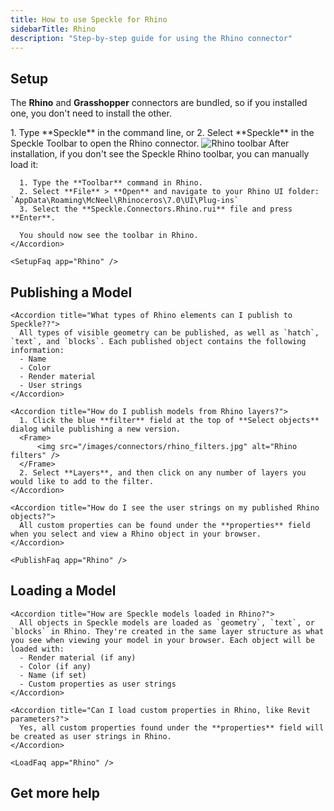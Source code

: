 ```yaml
---
title: How to use Speckle for Rhino
sidebarTitle: Rhino
description: "Step-by-step guide for using the Rhino connector"
---
```



<Versions
  app="Rhino"
  versions="7 & 8"
  os="Windows"
/>

## Setup

<Tip> The **Rhino** and **Grasshopper** connectors are bundled, so if you installed one, you don't need to install the other.</Tip>

<Steps>
    <Setup app="Rhino" />
    <Step title="Open the Rhino connector">
        1. Type **Speckle** in the command line, or
        2. Select **Speckle** in the Speckle Toolbar to open the Rhino connector.
        <Frame>
        <img src="/images/connectors/rhino_toolbar.jpg" alt="Rhino toolbar" />
        </Frame>
        <Login app="Rhino" />
    </Step>
</Steps>

<AccordionGroup>
    <Accordion title="Where is the Speckle toolbar in Rhino?">
      After installation, if you don't see the Speckle Rhino toolbar, you can manually load it:

      1. Type the **Toolbar** command in Rhino.
      2. Select **File** > **Open** and navigate to your Rhino UI folder: `AppData\Roaming\McNeel\Rhinoceros\7.0\UI\Plug-ins`
      3. Select the **Speckle.Connectors.Rhino.rui** file and press **Enter**.

      You should now see the toolbar in Rhino.
    </Accordion>

    <SetupFaq app="Rhino" />
</AccordionGroup>

## Publishing a Model

<Publish app="Rhino" />

<AccordionGroup>

    <Accordion title="What types of Rhino elements can I publish to Speckle??">
      All types of visible geometry can be published, as well as `hatch`, `text`, and `blocks`. Each published object contains the following information:
      - Name
      - Color
      - Render material
      - User strings
    </Accordion>

    <Accordion title="How do I publish models from Rhino layers?">
      1. Click the blue **filter** field at the top of **Select objects** dialog while publishing a new version.
      <Frame>
          <img src="/images/connectors/rhino_filters.jpg" alt="Rhino filters" />
      </Frame>
      2. Select **Layers**, and then click on any number of layers you would like to add to the filter.
    </Accordion>

    <Accordion title="How do I see the user strings on my published Rhino objects?">
      All custom properties can be found under the **properties** field when you select and view a Rhino object in your browser.
    </Accordion>

    <PublishFaq app="Rhino" />

</AccordionGroup>    

## Loading a Model

<Load app="Rhino" />

<AccordionGroup>

    <Accordion title="How are Speckle models loaded in Rhino?">
      All objects in Speckle models are loaded as `geometry`, `text`, or `blocks` in Rhino. They're created in the same layer structure as what you see when viewing your model in your browser. Each object will be loaded with:
      - Render material (if any)
      - Color (if any) 
      - Name (if set)
      - Custom properties as user strings
    </Accordion>

    <Accordion title="Can I load custom properties in Rhino, like Revit parameters?">
      Yes, all custom properties found under the **properties** field will be created as user strings in Rhino.
    </Accordion>

    <LoadFaq app="Rhino" />

</AccordionGroup>

## Get more help

<Community app="Rhino" />

<LearnMore />